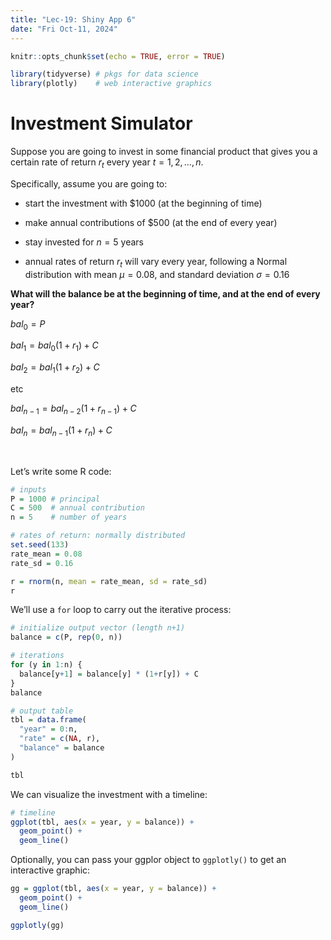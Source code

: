 ```yaml
---
title: "Lec-19: Shiny App 6"
date: "Fri Oct-11, 2024"
---
```



```r
knitr::opts_chunk$set(echo = TRUE, error = TRUE)
```

```r
library(tidyverse) # pkgs for data science
library(plotly)    # web interactive graphics
```


# Investment Simulator

Suppose you are going to invest in some financial product that gives you
a certain rate of return $r_t$ every year $t = 1, 2, \dots, n$.

Specifically, assume you are going to:

- start the investment with $1000 (at the beginning of time)

- make annual contributions of $500 (at the end of every year)

- stay invested for $n = 5$ years

- annual rates of return $r_t$ will vary every year, following a Normal distribution
with mean $\mu = 0.08$, and standard deviation $\sigma = 0.16$

__What will the balance be at the beginning of time, and at the end of every year?__


$bal_0 = P$

$bal_1 = bal_0 (1 + r_1) + C$

$bal_2 = bal_1 (1 + r_2) + C$

etc

$bal_{n-1} = bal_{n-2} (1 + r_{n-1}) + C$

$bal_n = bal_{n-1} (1 + r_n) + C$

\

Let's write some R code:

```r
# inputs
P = 1000 # principal
C = 500  # annual contribution
n = 5    # number of years

# rates of return: normally distributed
set.seed(133)
rate_mean = 0.08
rate_sd = 0.16

r = rnorm(n, mean = rate_mean, sd = rate_sd)
r
```


We'll use a `for` loop to carry out the iterative process:

```r
# initialize output vector (length n+1)
balance = c(P, rep(0, n))

# iterations
for (y in 1:n) {
  balance[y+1] = balance[y] * (1+r[y]) + C
}
balance
```


```r
# output table
tbl = data.frame(
  "year" = 0:n,
  "rate" = c(NA, r),
  "balance" = balance
)

tbl
```


We can visualize the investment with a timeline:

```r
# timeline
ggplot(tbl, aes(x = year, y = balance)) +
  geom_point() +
  geom_line()
```

Optionally, you can pass your ggplor object to `ggplotly()` to get an 
interactive graphic:

```r
gg = ggplot(tbl, aes(x = year, y = balance)) +
  geom_point() +
  geom_line()

ggplotly(gg)
```

